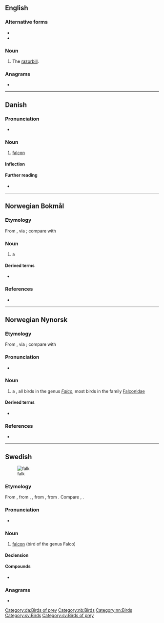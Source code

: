 {{also|Falk|fahlk}}
==English==

===Alternative forms===
* {{l|en|falc}}
* {{l|en|faik}}

===Noun===
{{en-noun}}

# {{lb|en|UK|dialect}} The [[razorbill]].

{{Webster 1913}}

===Anagrams===
* {{anagrams|en|a=afkl|KLFA|flak}}

----

==Danish==

===Pronunciation===
* {{IPA|da|/falk/|[falˀɡ̊]}}

===Noun===
{{da-noun|en|e}}

# [[falcon]] {{gloss|bird of the genus ''[[Falco]]''}}

====Inflection====
{{da-noun-infl|en|e}}

====Further reading====
* {{pedialite|lang=da}}

[[Category:da:Birds of prey]]

----

==Norwegian Bokmål==
{{wikipedia|lang=no|falker}}

===Etymology===
From {{der|nb|gml|valk}}, via {{der|nb|non|falkr}}; compare with {{cog|de|Falke}}

===Noun===
{{nb-noun-m1}}

# a {{l|en|falcon}} {{q|bird of the genus Falco}}

====Derived terms====
* {{l|nb|vandrefalk}}

===References===
* {{R:The Bokmål Dictionary}}

[[Category:nb:Birds]]

----

==Norwegian Nynorsk==
{{wikipedia|lang=nn|falco}}

===Etymology===
From {{der|nn|gml|valk}}, via {{der|nn|non|falkr}}; compare with {{cog|de|Falke}}

===Pronunciation===
* {{IPA|no|/fɑlk/}}

===Noun===
{{nn-noun-m1}}

# a {{l|en|falcon}}, all birds in the genus ''[[Falco]]'', most birds in the family [[Falconidae]]

====Derived terms====
* {{l|nn|vandrefalk}}

===References===
* {{R:The Nynorsk Dictionary}}

[[Category:nn:Birds]]

----

==Swedish==
{{wikipedia|lang=sv}}
[[Image:Brown-Falcon,-Vic,-3.1.2008.jpg|thumb|falk]]

===Etymology===
From {{der|sv|non|falki}}, from {{der|sv|gml|valke}}, {{m|gml|falke}}, from {{der|sv|osx|falko}}, from {{der|sv|gem-pro|*falkô}}. Compare {{cog|de|Falke}}, {{cog|en|falcon}}.

===Pronunciation===
* {{audio|sv|Sv-falk.ogg|Audio}}

===Noun===
{{sv-noun|c}}

# [[falcon]] (bird of the genus Falco)

====Declension====
{{sv-infl-noun-c-ar}}

====Compounds====
* {{l|sv|pilgrimsfalk}}

===Anagrams===
* {{anagrams|sv|a=afkl|flak}}

[[Category:sv:Birds]]
[[Category:sv:Birds of prey]]